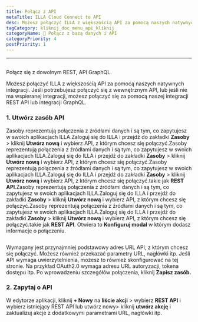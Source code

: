 ```yaml
---
title: Połącz z API
metaTitle: ILLA Cloud Connect to API
desc: Możesz połączyć ILLA z większością API za pomocą naszych natywnych integracji. ILLA może łączyć się z dowolnym REST, API GraphQL
tagCategory: kliknij_doc_menu_api_kliknij
categoryName: 📲 Połącz z bazą danych i API
categoryPriority: 4
postPriority: 1
---
```


* * *

## <h2 hidden>Połącz z API</h2>

Połącz się z dowolnym REST, API GraphQL.

Możesz połączyć ILLA z większością API za pomocą naszych natywnych integracji. Jeśli potrzebujesz połączyć się z wewnętrznym API, lub jeśli nie ma wspieranej integracji, możesz połączyć się za pomocą naszej integracji REST API lub integracji GraphQL.

### 1.  Utwórz zasób API

Zasoby reprezentują połączenia z źródłami danych i są tym, co zapytujesz w swoich aplikacjach ILLA.Zaloguj się do ILLA i przejdź do zakładki **Zasoby** > kliknij **Utwórz nową** i wybierz API, z którym chcesz się połączyć.Zasoby reprezentują połączenia z źródłami danych i są tym, co zapytujesz w swoich aplikacjach ILLA.Zaloguj się do ILLA i przejdź do zakładki **Zasoby** > kliknij **Utwórz nową** i wybierz API, z którym chcesz się połączyć.Zasoby reprezentują połączenia z źródłami danych i są tym, co zapytujesz w swoich aplikacjach ILLA.Zaloguj się do ILLA i przejdź do zakładki **Zasoby** > kliknij **Utwórz nową** i wybierz API, z którym chcesz się połączyć.takie jak **REST API**.Zasoby reprezentują połączenia z źródłami danych i są tym, co zapytujesz w swoich aplikacjach ILLA.Zaloguj się do ILLA i przejdź do zakładki **Zasoby** > kliknij **Utwórz nową** i wybierz API, z którym chcesz się połączyć.Zasoby reprezentują połączenia z źródłami danych i są tym, co zapytujesz w swoich aplikacjach ILLA.Zaloguj się do ILLA i przejdź do zakładki **Zasoby** > kliknij **Utwórz nową** i wybierz API, z którym chcesz się połączyć.takie jak **REST API**. Otwiera to **Konfiguruj modal** w którym dodasz informacje o połączeniu.

<img
  src='https://cdn.illacloud.com/official-website/img/docs/connect/connect-api/config.png'
  alt=""
/>

Wymagany jest przynajmniej podstawowy adres URL API, z którym chcesz się połączyć. Możesz również przekazać parametry URL, nagłówki itp. Jeśli API wymaga uwierzytelnienia, możesz to również skonfigurować na tej stronie. Na przykład OAuth2.0 wymaga adresu URL autoryzacji, tokena dostępu itp. Po wprowadzeniu szczegółów połączenia, kliknij **Zapisz zasób.**

### 2.  Zapytaj o API

W edytorze aplikacji, kliknij **+ Nowy** na **liście akcji** > wybierz **REST API** i wybierz istniejący REST API lub utwórz nowy> kliknij **utwórz akcję** i zaktualizuj akcje z dodatkowymi parametrami URL, nagłówki itp.

<img
  src='https://cdn.illacloud.com/official-website/img/docs/connect/connect-api/action.png'
  alt=""
/>
